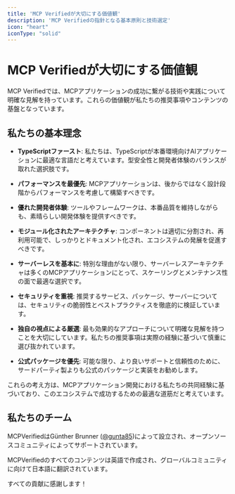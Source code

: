 ```yaml
---
title: 'MCP Verifiedが大切にする価値観'
description: 'MCP Verifiedの指針となる基本原則と技術選定'
icon: "heart"
iconType: "solid"
---
```


# <Icon icon="heart" iconType="solid" color="#3B82F6" /> MCP Verifiedが大切にする価値観

MCP Verifiedでは、MCPアプリケーションの成功に繋がる技術や実践について明確な見解を持っています。これらの価値観が私たちの推奨事項やコンテンツの基盤となっています。

## <Icon icon="compass" iconType="solid" /> 私たちの基本理念

- <Icon icon="code" iconType="solid" /> **TypeScriptファースト**: 私たちは、TypeScriptが本番環境向けAIアプリケーションに最適な言語だと考えています。型安全性と開発者体験のバランスが取れた選択肢です。

- <Icon icon="bolt" iconType="solid" /> **パフォーマンスを最優先**: MCPアプリケーションは、後からではなく設計段階からパフォーマンスを考慮して構築すべきです。

- <Icon icon="laptop-code" iconType="solid" /> **優れた開発者体験**: ツールやフレームワークは、本番品質を維持しながらも、素晴らしい開発体験を提供すべきです。

- <Icon icon="cubes" iconType="solid" /> **モジュール化されたアーキテクチャ**: コンポーネントは適切に分割され、再利用可能で、しっかりとドキュメント化され、エコシステムの発展を促進すべきです。

- <Icon icon="cloud" iconType="solid" /> **サーバーレスを基本に**: 特別な理由がない限り、サーバーレスアーキテクチャは多くのMCPアプリケーションにとって、スケーリングとメンテナンス性の面で最適な選択です。

- <Icon icon="shield" iconType="solid" /> **セキュリティを重視**: 推奨するサービス、パッケージ、サーバーについては、セキュリティの脆弱性とベストプラクティスを徹底的に検証しています。

- <Icon icon="filter" iconType="solid" /> **独自の視点による厳選**: 最も効果的なアプローチについて明確な見解を持つことを大切にしています。私たちの推奨事項は実際の経験に基づいて慎重に選び抜かれています。

- <Icon icon="certificate" iconType="solid" /> **公式パッケージを優先**: 可能な限り、より良いサポートと信頼性のために、サードパーティ製よりも公式のパッケージと実装をお勧めします。

これらの考え方は、MCPアプリケーション開発における私たちの共同経験に基づいており、このエコシステムで成功するための最適な道筋だと考えています。

## <Icon icon="users" iconType="solid" /> 私たちのチーム

MCPVerifiedはGünther Brunner ([@gunta85](https://x.com/gunta85))によって設立され、オープンソースコミュニティによってサポートされています。

MCPVerifiedのすべてのコンテンツは英語で作成され、グローバルコミュニティに向けて日本語に翻訳されています。

すべての貢献に感謝します！ 